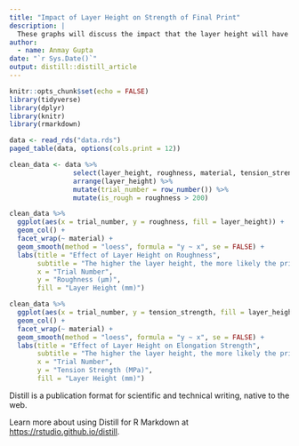 ```yaml
---
title: "Impact of Layer Height on Strength of Final Print"
description: |
  These graphs will discuss the impact that the layer height will have on a 3D print.
author:
  - name: Anmay Gupta
date: "`r Sys.Date()`"
output: distill::distill_article
---
```


```r
knitr::opts_chunk$set(echo = FALSE)
library(tidyverse)
library(dplyr)
library(knitr)
library(rmarkdown)
```

```r
data <- read_rds("data.rds")
paged_table(data, options(cols.print = 12))
```

```r
clean_data <- data %>%
                select(layer_height, roughness, material, tension_strength, elongation) %>%
                arrange(layer_height) %>% 
                mutate(trial_number = row_number()) %>%
                mutate(is_rough = roughness > 200)
```

```r
clean_data %>%
  ggplot(aes(x = trial_number, y = roughness, fill = layer_height)) +
  geom_col() +
  facet_wrap(~ material) +
  geom_smooth(method = "loess", formula = "y ~ x", se = FALSE) + 
  labs(title = "Effect of Layer Height on Roughness",
       subtitle = "The higher the layer height, the more likely the printer\nis to make mistakes and create a rougher surface.",
       x = "Trial Number",
       y = "Roughness (µm)",
       fill = "Layer Height (mm)")
```

```r
clean_data %>%
  ggplot(aes(x = trial_number, y = tension_strength, fill = layer_height)) +
  geom_col() +
  facet_wrap(~ material) +
  geom_smooth(method = "loess", formula = "y ~ x", se = FALSE) + 
  labs(title = "Effect of Layer Height on Elongation Strength",
       subtitle = "The higher the layer height, the more likely the printer\nis to make mistakes and create a rougher surface.",
       x = "Trial Number",
       y = "Tension Strength (MPa)",
       fill = "Layer Height (mm)")
```

Distill is a publication format for scientific and technical writing, native to the web. 

Learn more about using Distill for R Markdown at <https://rstudio.github.io/distill>.






